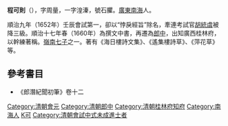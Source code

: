 '''程可則'''（{{bd|？||？||C}}），字周量，一字湟溱，號石臞。[[廣東|廣東]][[南海|南海]]人。

順治九年（1652年）壬辰會試第一，卻以“悖戾經旨”除名，牽連考試官[[胡統虞|胡統虞]]被降三級。順治十七年春（1660年）為撰文中書，再遷為[[郎中|郎中]]，出知廣西桂林府，以幹練著稱。[[嶺南七子|嶺南七子]]之一。著有《海日樓詩文集》、《遙集樓詩草》、《萍花草》等。

==參考書目==
* 《郎潛紀聞初筆》卷十二

{{DEFAULTSORT:Cheng程}}
[[Category:清朝會元|Category:清朝會元]]
[[Category:清朝郎中|Category:清朝郎中]]
[[Category:清朝桂林府知府|Category:清朝桂林府知府]]
[[Category:南海人|Category:南海人]]
[[Category:程姓|K可]]
[[Category:清朝會試中式未成進士者|Category:清朝會試中式未成進士者]]